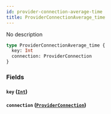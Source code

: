 ```yaml
---
id: provider-connection-average-time
title: ProviderConnectionAverage_time
---
```


No description

```graphql
type ProviderConnectionAverage_time {
  key: Int
  connection: ProviderConnection
}
```

### Fields

#### `key` ([`Int`](/v1/scalars/int))

#### `connection` ([`ProviderConnection`](/v1/objects/provider-connection))
